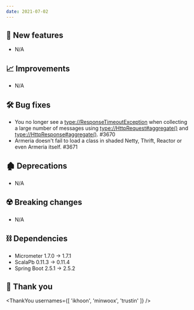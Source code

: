 ```yaml
---
date: 2021-07-02
---
```


## 🌟 New features

- N/A

## 📈 Improvements

- N/A

## 🛠️ Bug fixes

- You no longer see a <type://ResponseTimeoutException> when collecting a large number of messages
  using <type://HttpRequest#aggregate()> and <type://HttpResponse#aggregate()>. #3670
- Armeria doesn't fail to load a class in shaded Netty, Thrift, Reactor or even Armeria itself. #3671

## 🏚️ Deprecations

- N/A

## ☢️ Breaking changes

- N/A

## ⛓ Dependencies

- Micrometer 1.7.0 → 1.7.1
- ScalaPb 0.11.3 → 0.11.4
- Spring Boot 2.5.1 → 2.5.2

## 🙇 Thank you

<ThankYou usernames={[
  'ikhoon',
  'minwoox',
  'trustin'
]} />
